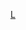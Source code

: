 {{asbox
|image=Flag of Liberia.svg
|category=利比里亞小作品
|subject=與[[利比里亞]]相關的
|name=Template:Liberia-stub
}}<noinclude>
[[Category:非洲小作品模板|L]]
</noinclude>